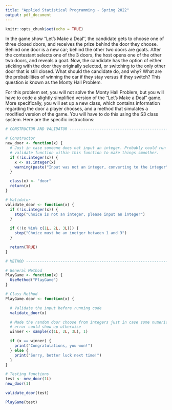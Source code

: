 ```yaml
---
title: "Applied Statistical Programming - Spring 2022"
output: pdf_document
---
```


```r
knitr::opts_chunk$set(echo = TRUE)
```

\begin{center}
{\Large{\textbf{Problem Set 3}}} \\
\vspace{4 bp}
Due Wednesday, March 2, 10:00 AM (Before Class) \\
\end{center}

\section*{Instructions}
\begin{enumerate}
  \item The following questions should each be answered within an R script. Be sure to provide many comments in the script to facilitate grading. Undocumented code will not be graded.
  \item Work on git. Fork the repository found at \url{https://github.com/johnsontr/AppliedStatisticalProgramming2022} and add your code for Problem Set 3, committing and pushing frequently. Use meaningful commit messages because these will affect your grade.
  \item You may work in teams, but each student should develop their own Rmarkdown file. To be clear, there should be no copy and paste. Each keystroke in the assignment should be your own.
  \item For students new to programming, this may take a while. Get started.
\end{enumerate}

\section*{Let's Make a Deal\footnote{\url{https://en.wikipedia.org/wiki/Let's_Make_a_Deal}}}
In the game show "Let's Make a Deal'', the candidate gets to choose one of three closed doors, and receives the prize behind the door they choose. Behind one door is a new car; behind the other two doors are goats. After the contestant selects one of the 3 doors, the host opens one of the other two doors, and reveals a goat. Now, the candidate has the option of either sticking with the door they originally selected, or switching to the only other door that is still closed. What should the candidate do, and why? What are the probabilities of winning the car if they stay versus if they switch? This question is known as the Monty Hall Problem.


\subsection*{Your tasks}
For this problem set, you will not solve the Monty Hall Problem, but you will have to code a slightly simplified version of the "Let's Make a Deal" game. More specifically, you will set up a new class, which contains information regarding the door a player chooses, and a method that simulates a modified version of the game. You will have to do this using the S3 class system. Here are the specific instructions:

\begin{enumerate}
  \item Define a new class: \texttt{door}. Objects of this class simply take on one numeric value: 1, 2, or 3 -- indicating which door a candidate chooses.
  \item Create a method for \texttt{door} objects that is called \texttt{PlayGame}. This method is supposed to do the following:
\begin{itemize}
  \item take the numeric value that is stored in the \texttt{door} object,
  \item draw a random number between 1 and 3 that presents the door behind which the car is hidden,
  \item compare the two numbers, and print a message congratulating a winning candidate that chose the correct door, or expressing sympathies for a losing candidate that chose the wrong door.
\end{itemize}
  \item Write: 
  \begin{itemize}
    \item a construction function that allows the user to create a \texttt{door} object,
    \item and a validation function that checks whether the value stored in \texttt{door} is actually an integer
  \end{itemize}
\end{enumerate}

```r
# CONSTRUCTOR AND VALIDATOR ----------------------------------------------------

# Constructor
new_door <- function(x) {
  # Just in case someone does not input an integer. Probably could run the
  # validate function within this function to make things smoother.
  if (!is.integer(x)) {
    x <- as.integer(x)
    warning(paste("Input was not an integer, converting to the integer", x))
  }

  class(x) <- "door"
  return(x)
}

# Validator
validate_door <- function(x) {
  if (!is.integer(x)) {
    stop("Choice is not an integer, please input an integer")
  }

  if (!(x %in% c(1L, 2L, 3L))) {
    stop("Choice must be an inetger between 1 and 3")
  }

  return(TRUE)
}

# METHOD -----------------------------------------------------------------------

# General Method
PlayGame <- function(x) {
  UseMethod("PlayGame")
}

# Class Method
PlayGame.door <- function(x) {

  # Validate the input before running code
  validate_door(x)

  # Made the random door choose from integers just in case some numerical
  # error could show up otherwise
  winner <- sample(c(1L, 2L, 3L), 1)

  if (x == winner) {
    print("Congratulations, you won!")
  } else {
    print("Sorry, better luck next time!")
  }
}

# Testing functions
test <- new_door(1L)
new_door(1)

validate_door(test)

PlayGame(test)
```
